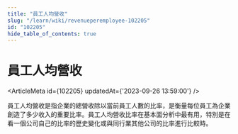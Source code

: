 ```yaml
---
title: "員工人均營收"
slug: "/learn/wiki/revenueperemployee-102205"
id: "102205"
hide_table_of_contents: true
---
```



# 員工人均營收

<ArticleMeta id={102205} updatedAt={'2023-09-26 13:59:00'} />
<div className='border-solid border-b border-t-0 my-4 border-[var(--ifm-color-gray-300)]' />

員工人均營收是指企業的總營收除以當前員工人數的比率，是衡量每位員工為企業創造了多少收入的重要比率。員工人均營收比率在基本面分析中最有用，特別是在看一個公司自己的比率的歷史變化或與同行業其他公司的比率進行比較時。
